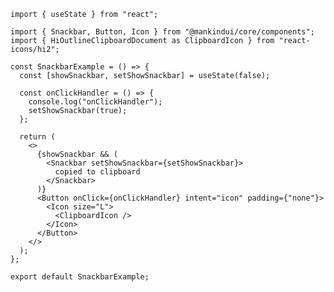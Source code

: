 ```tsx
import { useState } from "react";

import { Snackbar, Button, Icon } from "@mankindui/core/components";
import { HiOutlineClipboardDocument as ClipboardIcon } from "react-icons/hi2";

const SnackbarExample = () => {
  const [showSnackbar, setShowSnackbar] = useState(false);

  const onClickHandler = () => {
    console.log("onClickHandler");
    setShowSnackbar(true);
  };

  return (
    <>
      {showSnackbar && (
        <Snackbar setShowSnackbar={setShowSnackbar}>
          copied to clipboard
        </Snackbar>
      )}
      <Button onClick={onClickHandler} intent="icon" padding={"none"}>
        <Icon size="L">
          <ClipboardIcon />
        </Icon>
      </Button>
    </>
  );
};

export default SnackbarExample;
```
